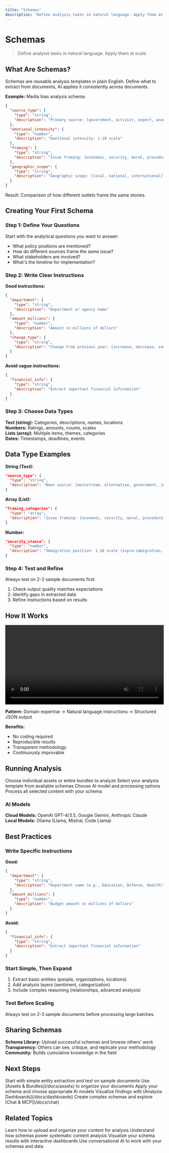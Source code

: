 ```yaml
---
title: "Schemas"
description: "Define analysis tasks in natural language. Apply them at scale."
---
```


# Schemas

> Define analysis tasks in natural language. Apply them at scale.

## What Are Schemas?

Schemas are reusable analysis templates in plain English. Define what to extract from documents, AI applies it consistently across documents.

**Example:** Media bias analysis schema:

```json
{
  "source_type": {
    "type": "string",
    "description": "Primary source: [government, activist, expert, anonymous]"
  },
  "emotional_intensity": {
    "type": "number",
    "description": "Emotional intensity: 1-10 scale"
  },
  "framing": {
    "type": "string",
    "description": "Issue framing: [economic, security, moral, procedural]"
  },
  "geographic_scope": {
    "type": "string",
    "description": "Geographic scope: [local, national, international]"
  }
}
```

Result: Comparison of how different outlets frame the same stories.

## Creating Your First Schema

### Step 1: Define Your Questions

Start with the analytical questions you want to answer:

- What policy positions are mentioned?
- How do different sources frame the same issue?
- What stakeholders are involved?
- What's the timeline for implementation?

### Step 2: Write Clear Instructions

**Good instructions:**
```json
{
  "department": {
    "type": "string",
    "description": "Department or agency name"
  },
  "amount_millions": {
    "type": "number",
    "description": "Amount in millions of dollars"
  },
  "change_type": {
    "type": "string",
    "description": "Change from previous year: [increase, decrease, same]"
  }
}
```

**Avoid vague instructions:**
```json
{
  "financial_info": {
    "type": "string",
    "description": "Extract important financial information"
  }
}
```

### Step 3: Choose Data Types

**Text (string):** Categories, descriptions, names, locations  
**Numbers:** Ratings, amounts, counts, scales  
**Lists (array):** Multiple items, themes, categories  
**Dates:** Timestamps, deadlines, events

## Data Type Examples

**String (Text):**
```json
"source_type": {
  "type": "string",
  "description": "News source: [mainstream, alternative, government, independent]"
}
```

**Array (List):**
```json
"framing_categories": {
  "type": "array",
  "description": "Issue framing: [economic, security, moral, procedural]"
}
```

**Number:**
```json
"security_stance": {
  "type": "number",
  "description": "Immigration position: 1-10 scale (1=pro-immigration, 10=security-focused)"
}
```

### Step 4: Test and Refine

Always test on 2-3 sample documents first:
1. Check output quality matches expectations
2. Identify gaps in extracted data
3. Refine instructions based on results

## How It Works

<video controls width="100%">
  <source src="/images/schema-view-5.mp4" type="video/mp4" />
  Your browser does not support the video tag.
</video>

**Pattern:** Domain expertise → Natural language instructions → Structured JSON output

**Benefits:**
- No coding required
- Reproducible results
- Transparent methodology
- Continuously improvable

## Running Analysis

<Steps>
<Step title="Select Content">
Choose individual assets or entire bundles to analyze
</Step>
<Step title="Pick Schema">
Select your analysis template from available schemas
</Step>
<Step title="Configure Settings">
Choose AI model and processing options
</Step>
<Step title="Run Analysis">
Process all selected content with your schema
</Step>
</Steps>

### AI Models

**Cloud Models:** OpenAI GPT-4/3.5, Google Gemini, Anthropic Claude  
**Local Models:** Ollama (Llama, Mistral, Code Llama)

## Best Practices

### Write Specific Instructions

**Good:**
```json
{
  "department": {
    "type": "string",
    "description": "Department name (e.g., Education, Defense, Health)"
  },
  "amount_millions": {
    "type": "number",
    "description": "Budget amount in millions of dollars"
  }
}
```

**Avoid:**
```json
{
  "financial_info": {
    "type": "string",
    "description": "Extract important financial information"
  }
}
```

### Start Simple, Then Expand

1. Extract basic entities (people, organizations, locations)
2. Add analysis layers (sentiment, categorization)
3. Include complex reasoning (relationships, advanced analysis)

### Test Before Scaling

<Warning>
Always test on 2-3 sample documents before processing large batches.
</Warning>

## Sharing Schemas

**Schema Library:** Upload successful schemas and browse others' work  
**Transparency:** Others can see, critique, and replicate your methodology  
**Community:** Builds cumulative knowledge in the field

## Next Steps

<Steps>
<Step title="Create Schema">
Start with simple entity extraction and test on sample documents
</Step>
<Step title="Upload Content">
Use [Assets & Bundles](/docs/assets) to organize your documents
</Step>
<Step title="Run Analysis">
Apply your schema and choose appropriate AI models
</Step>
<Step title="Explore Results">
Visualize findings with [Analysis Dashboards](/docs/dashboards)
</Step>
<Step title="Scale Up">
Create complex schemas and explore [Chat & MCP](/docs/chat)
</Step>
</Steps>

## Related Topics

<CardGroup cols={2}>
<Card title="Assets & Bundles" icon="folder" href="/docs/assets">
Learn how to upload and organize your content for analysis
</Card>
<Card title="Classification System" icon="cog" href="/docs/classification-system">
Understand how schemas power systematic content analysis
</Card>
<Card title="Analysis Dashboards" icon="chart-line" href="/docs/dashboards">
Visualize your schema results with interactive dashboards
</Card>
<Card title="Chat & MCP" icon="comments" href="/docs/chat">
Use conversational AI to work with your schemas and data
</Card>
</CardGroup>